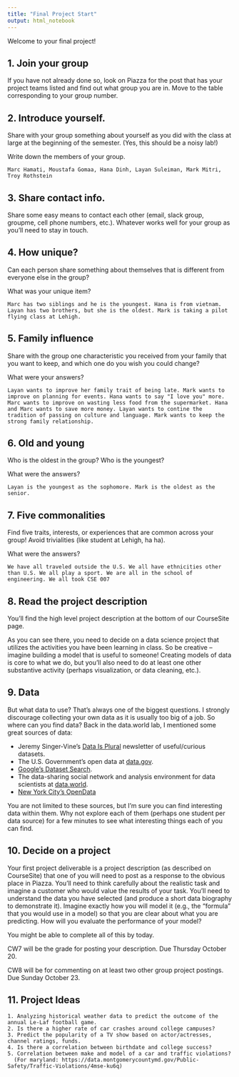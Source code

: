 ---
title: "Final Project Start"
output: html_notebook
---

Welcome to your final project!

## 1. Join your group

If you have not already done so, look on Piazza for the post that has your project teams listed and find out what group you are in.  Move to the table corresponding to your group number.

## 2. Introduce yourself.  

Share with your group something about yourself as you did with the class at large at the beginning of the semester.  (Yes, this should be a noisy lab!)

Write down the members of your group.
```{}
Marc Hamati, Moustafa Gomaa, Hana Dinh, Layan Suleiman, Mark Mitri, Troy Rothstein
```

## 3. Share contact info.

Share some easy means to contact each other (email, slack group, groupme, cell phone numbers, etc.).  Whatever works well for your group as you'll need to stay in touch.

## 4. How unique?

Can each person share something about themselves that is different from everyone else in the group?

What was your unique item?
```{}
Marc has two siblings and he is the youngest. Hana is from vietnam. Layan has two brothers, but she is the oldest. Mark is taking a pilot flying class at Lehigh. 
```

## 5. Family influence

Share with the group one characteristic you received from your family that you want to keep, and which one do you wish you could change?

What were your answers?
```{}
Layan wants to improve her family trait of being late. Mark wants to improve on planning for events. Hana wants to say "I love you" more. Marc wants to improve on wasting less food from the supermarket. Hana and Marc wants to save more money. Layan wants to contine the tradition of passing on culture and language. Mark wants to keep the strong family relationship.
```

## 6. Old and young

Who is the oldest in the group?  Who is the youngest?

What were the answers?
```{}
Layan is the youngest as the sophomore. Mark is the oldest as the senior.
```

## 7. Five commonalities

Find five traits, interests, or experiences that are common across your group!  Avoid trivialities (like student at Lehigh, ha ha).

What were the answers?
```{}
We have all traveled outside the U.S. We all have ethnicities other than U.S. We all play a sport. We are all in the school of engineering. We all took CSE 007
```

## 8. Read the project description

You'll find the high level project description at the bottom of our CourseSite page.

As you can see there, you need to decide on a data science project that utilizes the activities you have been learning in class.  So be creative -- imagine building a model that is useful to someone!  Creating models of data is core to what we do, but you'll also need to do at least one other substantive activity (perhaps visualization, or data cleaning, etc.).

## 9. Data

But what data to use?  That's always one of the biggest questions.  I strongly discourage collecting your own data as it is usually too big of a job.  So where can you find data?  Back in the data.world lab, I mentioned some great sources of data:

- Jeremy Singer-Vine's [Data Is Plural](https://data-is-plural.com/) newsletter of useful/curious datasets. 
- The U.S. Government's open data at [data.gov](https://data.gov/).
- [Google's Dataset Search](https://datasetsearch.research.google.com/).
- The data-sharing social network and analysis environment for data scientists at [data.world](https://data.world/).
- [New York City's OpenData](https://opendata.cityofnewyork.us/)

You are not limited to these sources, but I'm sure you can find interesting data within them.  Why not explore each of them (perhaps one student per data source) for a few minutes to see what interesting things each of you can find.

## 10. Decide on a project

Your first project deliverable is a project description (as described on CourseSite) that one of you will need to post as a response to the obvious place in Piazza.  You'll need to think carefully about the realistic task and imagine a customer who would value the results of your task.  You'll need to understand the data you have selected (and produce a short data biography to demonstrate it).  Imagine exactly how you will model it (e.g., the "formula" that you would use in a model) so that you are clear about what you are predicting.  How will you evaluate the performance of your model?

You might be able to complete all of this by today.

CW7 will be the grade for posting your description.  Due Thursday October 20.

CW8 will be for commenting on at least two other group project postings.  Due Sunday October 23. 

## 11. Project Ideas

```{}
1. Analyzing historical weather data to predict the outcome of the annual Le-Laf football game.
2. Is there a higher rate of car crashes around college campuses?
3. Predict the popularity of a TV show based on actor/actresses, channel ratings, funds.
4. Is there a correlation between birthdate and college success?
5. Correlation between make and model of a car and traffic violations?
  (For maryland: https://data.montgomerycountymd.gov/Public-Safety/Traffic-Violations/4mse-ku6q)
```